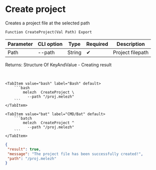 ﻿---
sidebar_position: 1
description: Create project and other functions to work with Melezh in the Open Integration Package, a free open-source integration library for 1C:Enterprise 8, OneScript and CLI
keywords: [1C, 1С, 1С:Enterprise, 1С:Enterprise 8.3, API, Integration, Services, Exchange, OneScript, CLI]
---


# Create project
 Creates a project file at the selected path



`Function CreateProject(Val Path) Export`

  | Parameter | CLI option | Type | Required | Description |
  |-|-|-|-|-|
  | Path | --path | String | &#x2714; | Project filepath |

  
  Returns:  Structure Of KeyAndValue - Creating result

<br/>



 

 <Tabs>
  
    <TabItem value="bash" label="Bash" default>
        ```bash
            melezh  CreateProject \
              --path "/proj.melezh"
        ```
    </TabItem>
  
    <TabItem value="bat" label="CMD/Bat" default>
        ```batch
            melezh  CreateProject ^
              --path "/proj.melezh"
        ```
    </TabItem>
</Tabs>

```json title="Result"
{
 "result": true,
 "message": "The project file has been successfully created!",
 "path": "/proj.melezh"
}
```

